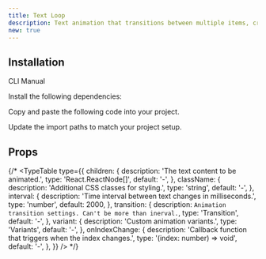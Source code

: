 ```yaml
---
title: Text Loop
description: Text animation that transitions between multiple items, creating an engaging looping effect.
new: true
---
```


<References>
<Reference label="Motion Primitives" link="https://motion-primitives.com/docs/text-loop" />
</References>

<ComponentCollapse
  name="text-loop-demo"
  hasReTrigger
  classNameComponentContainer="min-h-[100px]"
/>

## Installation

<Tabs defaultValue="cli">

<TabsList>
  <TabsTrigger value="cli">CLI</TabsTrigger>
  <TabsTrigger value="manual">Manual</TabsTrigger>
</TabsList>
<TabsContent value="cli">

<ComponentCli name="text-loop"/>

</TabsContent>

<TabsContent value="manual">

<Steps>

<Step>Install the following dependencies:</Step>

<ComponentCli name="text-loop"/>

<Step>Copy and paste the following code into your project.</Step>

<ComponentSource name="text-loop" />

<Step>Update the import paths to match your project setup.</Step>

</Steps>

</TabsContent>

</Tabs>

## Props

<AutoTypeTable path="./content/docs/ui/props.ts" name="TextLoop" />

{/* <TypeTable
  type={{
    children: {
      description:
        'The text content to be animated.',
      type: 'React.ReactNode[]',
      default: '-',
    },
    className: {
      description:
        'Additional CSS classes for styling.',
      type: 'string',
      default: '-',
    },
    interval: {
      description:
        'Time interval between text changes in milliseconds.',
      type: 'number',
      default: 2000,
    },
        transition: {
      description:
        `Animation transition settings. Can't be more than inerval.`,
      type: 'Transition',
      default: '-',
    },
    variant: {
      description:
        'Custom animation variants.',
      type: 'Variants',
      default: '-',
    },
    onIndexChange: {
      description:
        'Callback function that triggers when the index changes.',
      type: '(index: number) => void',
      default: '-',
    },
  }}
/> */}

